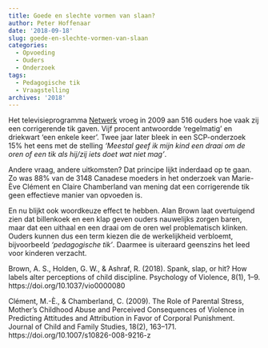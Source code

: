 ```yaml
---
title: Goede en slechte vormen van slaan?
author: Peter Hoffenaar
date: '2018-09-18'
slug: goede-en-slechte-vormen-van-slaan
categories:
  - Opvoeding
  - Ouders
  - Onderzoek
tags:
  - Pedagogische tik
  - Vraagstelling
archives: '2018'
---
```

Het televisieprogramma [Netwerk](https://tvblik.nl/netwerk/18-september-2009) vroeg in 2009 aan 516 ouders hoe vaak zij een corrigerende tik gaven. Vijf procent antwoordde ‘regelmatig’ en driekwart ‘een enkele keer’. Twee jaar later bleek in een SCP-onderzoek 15% het eens met de stelling _‘Meestal geef ik mijn kind een draai om de oren of een tik als hij/zij iets doet wat niet mag’_. 

Andere vraag, andere uitkomsten? Dat principe lijkt inderdaad op te gaan. Zo was 88% van de 3148 Canadese moeders in het onderzoek van Marie-Ève Clément en Claire Chamberland van mening dat een corrigerende tik geen effectieve manier van opvoeden is. 

En nu blijkt ook woordkeuze effect te hebben. Alan Brown laat overtuigend zien dat billenkoek en een klap geven ouders nauwelijks zorgen baren, maar dat een uithaal en een draai om de oren wel problematisch klinken. Ouders kunnen dus een term kiezen die de werkelijkheid verbloemt, bijvoorbeeld _‘pedagogische tik’_. Daarmee is uiteraard geenszins het leed voor kinderen verzacht.

Brown, A. S., Holden, G. W., & Ashraf, R. (2018). Spank, slap, or hit? How labels alter perceptions of child discipline. Psychology of Violence, 8(1), 1–9. https://doi.org/10.1037/vio0000080

Clément, M.-È., & Chamberland, C. (2009). The Role of Parental Stress, Mother’s Childhood Abuse and Perceived Consequences of Violence in Predicting Attitudes and Attribution in Favor of Corporal Punishment. Journal of Child and Family Studies, 18(2), 163–171. https://doi.org/10.1007/s10826-008-9216-z